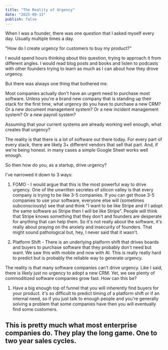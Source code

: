 ```yaml
---
title: "The Reality of Urgency"
date: "2025-09-13"
publish: false
---
```


When I was a founder, there was one question that I asked myself every day. Usually multiple times a day.

"How do I create urgency for customers to buy my product?"

I would spend hours thinking about this question, trying to approach it from different angles. I would read blog posts and books and listen to podcasts with other founders trying to learn as much as I can about how they drove urgency.

But there was always one thing that bothered me.

Most companies actually don't have an urgent need to purchase most software. Unless you're a brand new company that is standing up their stack for the first time, what urgency do you have to purchase a new CRM? Or a new document management system? Or a new incident management system? Or a new payroll system?

Assuming that your current systems are already working well enough, what creates that urgency?

The reality is that there is a lot of software out there today. For every part of every stack, there are likely 3+ different vendors that sell that part. And, if we're being honest. in many cases a simple Google Sheet works well enough.

So then how do you, as a startup, drive urgency?

I've narrowed it down to 3 ways:

1. FOMO - I would argue that this is the most powerful way to drive urgency. One of the unwritten secretes of silicon valley is that every company is trying to be like 3-5 companies. If you can get those 3-5 companies to use your software, everyone else will (sometimes subconsciously) see that and think "I want to be like Stripe and if I adopt the same software as Stripe then I will be like Stripe". People will think that Stripe knows something that they don't and founders are desperate for anything that can help them. So it's not really about the software, it's really about praying on the anxiety and insecurity of founders. That might sound pathological but, hey, I never said that it wasn't.

2. Platform Shift - There is an underlying platform shift that drives boards and buyers to purchase software that they probably don't need but want. We saw this with mobile and now with AI. This is really really hard to predict but is probably the reliable way to generate urgency.

The reality is that many software companies can't drive urgency. Like I said, there is likely just no urgency to adopt a new CRM. Yet, we see plenty of commoditized software companies grow fast. How can this be?
            
1. Have a big enough top of funnel that you will inherently find buyers for your product. it's so difficult to predict timing of a platform shift or if an internal need, so if you just talk to enough people and you're generally solving a problem that some companies have then you will eventually find some customers.

## This is pretty much what most enterprise companies do. They play the long game. One to two year sales cycles.
